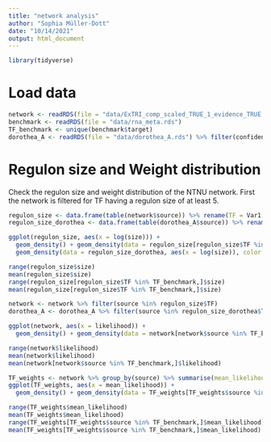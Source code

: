 ```yaml
---
title: "network analysis"
author: "Sophia Müller-Dott"
date: "10/14/2021"
output: html_document
---
```

```r
library(tidyverse)
```
# Load data
```r
network <- readRDS(file = "data/ExTRI_comp_scaled_TRUE_1_evidence_TRUE.rds")
benchmark <- readRDS(file = "data/rna_meta.rds")
TF_benchmark <- unique(benchmark$target)
dorothea_A <- readRDS(file = "data/dorothea_A.rds") %>% filter(confidence == "A")
```

# Regulon size and Weight distribution
Check the regulon size and weight distribution of the NTNU network. First the network is filtered for TF having a regulon size of at least 5.
```r
regulon_size <- data.frame(table(network$source)) %>% rename(TF = Var1, size = Freq)  %>% filter(size > 5)
regulon_size_dorothea <- data.frame(table(dorothea_A$source)) %>% rename(TF = Var1, size = Freq)  %>% filter(size > 5)

ggplot(regulon_size, aes(x = log(size))) + 
  geom_density() + geom_density(data = regulon_size[regulon_size$TF %in% TF_benchmark,], aes(x = log(size)), color = "blue") +
  geom_density(data = regulon_size_dorothea, aes(x = log(size)), color = "red")

range(regulon_size$size)
mean(regulon_size$size)
range(regulon_size[regulon_size$TF %in% TF_benchmark,]$size)
mean(regulon_size[regulon_size$TF %in% TF_benchmark,]$size)
```
```r
network <- network %>% filter(source %in% regulon_size$TF)
dorothea_A <- dorothea_A %>% filter(source %in% regulon_size_dorothea$TF)

ggplot(network, aes(x = likelihood)) + 
  geom_density() + geom_density(data = network[network$source %in% TF_benchmark,], aes(x = likelihood), color = "blue")

range(network$likelihood)
mean(network$likelihood)
mean(network[network$source %in% TF_benchmark,]$likelihood)

TF_weights <- network %>% group_by(source) %>% summarise(mean_likelihood = mean(likelihood))
ggplot(TF_weights, aes(x = mean_likelihood)) + 
  geom_density() + geom_density(data = TF_weights[TF_weights$source %in% TF_benchmark,], aes(x = mean_likelihood), color = "blue")

range(TF_weights$mean_likelihood)
mean(TF_weights$mean_likelihood)
range(TF_weights[TF_weights$source %in% TF_benchmark,]$mean_likelihood)
mean(TF_weights[TF_weights$source %in% TF_benchmark,]$mean_likelihood)
```



